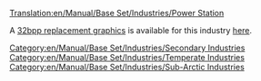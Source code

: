 [[Translation:en/Manual/Base Set/Industries/Power Station]]

{{en/Manual/Base Set/Industries/Industries|Image=[[File:en/Manual/Base Set/Industries/Powerstation.png]]
|name=Power Station
|climates=[[en/Manual/Climates]], [[en/Manual/Climates]].
|accepts=[[en/Manual/Base Set/Cargos/Coal]]
|produces=Nothing
|notes=Not present in [[en/Manual/Climates]]
}}

A [[en/Archive/Old 32bpp/32bit Graphics Development#user-info|32bpp replacement graphics]] is available for this industry [[en/Archive/Old 32bpp/List of downloadable 32 bpp tars|here]].

[[Category:en/Manual/Base Set/Industries/Secondary Industries]]
[[Category:en/Manual/Base Set/Industries/Temperate Industries]]
[[Category:en/Manual/Base Set/Industries/Sub-Arctic Industries]]